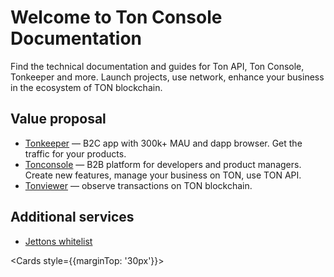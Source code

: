 
# Welcome to Ton Console Documentation
Find the technical documentation and guides for Ton API, Ton Console, Tonkeeper and more. Launch projects, use network, enhance your business in the ecosystem of TON blockchain.

## Value proposal
- [Tonkeeper](https://tonkeeper.com/) — B2C app with 300k+ MAU and dapp browser. Get the traffic for your products.
- [Tonconsole](https://tonconsole.com/) — B2B platform for developers and product managers. Create new features, manage your business on TON, use TON API.
- [Tonviewer](https://tonviewer.com/) — observe transactions on TON blockchain.


## Additional services

- [Jettons whitelist](https://github.com/tonkeeper/ton-assets/)


<Cards style={{marginTop: '30px'}}>
    <Card title="Read docs" href="/tonapi" />
    <Card title="Open TonConsole" target="_blank" rel="noopener" href="https://tonconsole.com/" />
    <Card title="Chat with team" target="_blank" rel="noopener" href={LINKS.CONTACT} />
</Cards>
